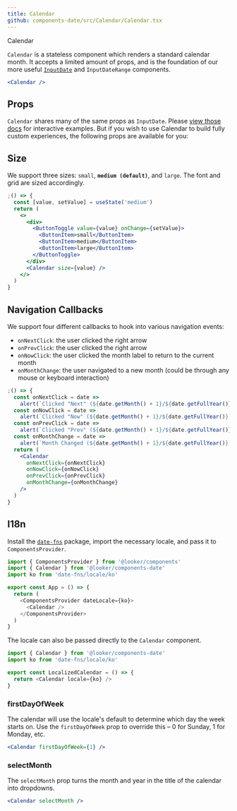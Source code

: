 ```yaml
---
title: Calendar
github: components-date/src/Calendar/Calendar.tsx
---
```



<ImportMessage packageName="components-date">Calendar</ImportMessage>

`Calendar` is a stateless component which renders a standard calendar month. It accepts a limited amount of props, and is the foundation of our more useful [`InputDate`](/components/forms/input-date) and `InputDateRange` components.

```jsx
<Calendar />
```

## Props

`Calendar` shares many of the same props as `InputDate`. Please [view those docs](/components/forms/input-date) for interactive examples. But if you wish to use Calendar to build fully custom experiences, the following props are available for you:

<CalendarPropTable />

## Size

We support three sizes: `small`, **`medium (default)`**, and `large`. The font and grid are sized accordingly.

```jsx
;() => {
  const [value, setValue] = useState('medium')
  return (
    <>
      <div>
        <ButtonToggle value={value} onChange={setValue}>
          <ButtonItem>small</ButtonItem>
          <ButtonItem>medium</ButtonItem>
          <ButtonItem>large</ButtonItem>
        </ButtonToggle>
      </div>
      <Calendar size={value} />
    </>
  )
}
```

## Navigation Callbacks

We support four different callbacks to hook into various navigation events:

- <Code>onNextClick</Code>: the user clicked the right arrow
- <Code>onPrevClick</Code>: the user clicked the right arrow
- <Code>onNowClick</Code>: the user clicked the month label to return to the
  current month
- <Code>onMonthChange</Code>: the user navigated to a new month (could be
  through any mouse or keyboard interaction)

```jsx
;() => {
  const onNextClick = date =>
    alert(`Clicked "Next" (${date.getMonth() + 1}/${date.getFullYear()})`)
  const onNowClick = date =>
    alert(`Clicked "Now" (${date.getMonth() + 1}/${date.getFullYear()})`)
  const onPrevClick = date =>
    alert(`Clicked "Prev" (${date.getMonth() + 1}/${date.getFullYear()})`)
  const onMonthChange = date =>
    alert(`Month Changed (${date.getMonth() + 1}/${date.getFullYear()})`)
  return (
    <Calendar
      onNextClick={onNextClick}
      onNowClick={onNowClick}
      onPrevClick={onPrevClick}
      onMonthChange={onMonthChange}
    />
  )
}
```

## I18n

Install the [`date-fns`](https://date-fns.org/) package, import the necessary locale, and pass it to `ComponentsProvider`.

```js static
import { ComponentsProvider } from '@looker/components'
import { Calendar } from '@looker/components-date'
import ko from 'date-fns/locale/ko'

export const App = () => {
  return (
    <ComponentsProvider dateLocale={ko}>
      <Calendar />
    </ComponentsProvider>
  )
}
```

The locale can also be passed directly to the `Calendar` component.

```js static
import { Calendar } from '@looker/components-date'
import ko from 'date-fns/locale/ko'

export const LocalizedCalendar = () => {
  return <Calendar locale={ko} />
}
```

### firstDayOfWeek

The calendar will use the locale's default to determine which day the week starts on.
Use the `firstDayOfWeek` prop to override this – 0 for Sunday, 1 for Monday, etc.

```jsx
<Calendar firstDayOfWeek={1} />
```

### selectMonth

The `selectMonth` prop turns the month and year in the title of the calendar into dropdowns.

```jsx
<Calendar selectMonth />
```
